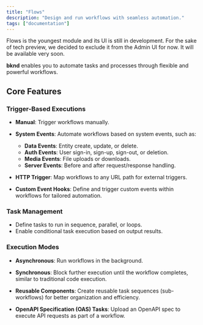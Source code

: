 ```yaml
---
title: "Flows"
description: "Design and run workflows with seamless automation."
tags: ["documentation"]
---
```


<Callout type="info">
  Flows is the youngest module and its UI is still in development. For the sake
  of tech preview, we decided to exclude it from the Admin UI for now. It will
  be available very soon.
</Callout>

**bknd** enables you to automate tasks and processes through flexible and powerful workflows.

## **Core Features**

### Trigger-Based Executions

- **Manual**: Trigger workflows manually.
- **System Events**: Automate workflows based on system events, such as:
  - **Data Events**: Entity create, update, or delete.
  - **Auth Events**: User sign-in, sign-up, sign-out, or deletion.
  - **Media Events**: File uploads or downloads.
  - **Server Events**: Before and after request/response handling.
- **HTTP Trigger**: Map workflows to any URL path for external triggers.

- **Custom Event Hooks**: Define and trigger custom events within workflows for tailored automation.

### Task Management

- Define tasks to run in sequence, parallel, or loops.
- Enable conditional task execution based on output results.

### Execution Modes

- **Asynchronous**: Run workflows in the background.
- **Synchronous**: Block further execution until the workflow completes, similar to traditional code execution.

- **Reusable Components**: Create reusable task sequences (sub-workflows) for better organization and efficiency.
- **OpenAPI Specification (OAS) Tasks**: Upload an OpenAPI spec to execute API requests as part of a workflow.
